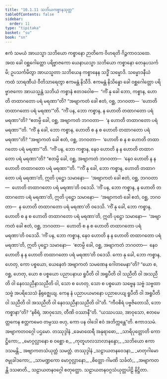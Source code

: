 ```yaml
---
title: "10.1.11 သဘိယကစ္စာနသုတ္တ"
tableOfContents: false
sidebar:
  order: 11
type: "tipitaka"
basket: "su"
book: "sn"
---
```



<DynamicBreadcrumb />

<Division number="420" book="sn" e="ch" v="18" p="341">

<Paragraph number="1826" book="sn">
ဧကံ သမယံ အာယသ္မာ သဘိယော ကစ္စာနော ဉာတိကေ ဝိဟရတိ ဂိဉ္ဇကာဝသထေ. အထ ခေါ ဝစ္ဆဂေါတ္တော ပရိဗ္ဗာဇကော ယေနာယသ္မာ သဘိယော ကစ္စာနော တေနုပသင်္ကမိ; ဥပသင်္ကမိတွာ အာယသ္မတာ သဘိယေန ကစ္စာနေန သဒ္ဓိံ သမ္မောဒိ. သမ္မောဒနီယံ ကထံ သာရဏီယံ ဝီတိသာရေတွာ ဧကမန္တံ နိသီဒိ. ဧကမန္တံ နိသိန္နော ခေါ ဝစ္ဆဂေါတ္တော ပရိဗ္ဗာဇကော အာယသ္မန္တံ သဘိယံ ကစ္စာနံ ဧတဒဝေါစ—  “ကိံ နု ခေါ ဘော, ကစ္စာန, ဟောတိ တထာဂတော ပရံ မရဏာ”တိ? “အဗျာကတံ ခေါ ဧတံ, ဝစ္ဆ, ဘဂဝတာ—  ‘ဟောတိ တထာဂတော ပရံ မရဏာ’”တိ. “ကိံ ပန, ဘော ကစ္စာန, န ဟောတိ တထာဂတော ပရံ မရဏာ”တိ? “ဧတမ္ပိ ခေါ, ဝစ္ဆ, အဗျာကတံ ဘဂဝတာ—  ‘န ဟောတိ တထာဂတော ပရံ မရဏာ’”တိ.
</Paragraph>

<Paragraph number="1827" book="sn">
“ကိံ နု ခေါ, ဘော ကစ္စာန, ဟောတိ စ န စ ဟောတိ တထာဂတော ပရံ မရဏာ”တိ? “အဗျာကတံ ခေါ ဧတံ, ဝစ္ဆ, ဘဂဝတာ—  ‘ဟောတိ စ န စ ဟောတိ တထာဂတော ပရံ မရဏာ’”တိ. “ကိံ ပန, ဘော ကစ္စာန, နေဝ ဟောတိ န န ဟောတိ တထာဂတော ပရံ မရဏာ”တိ? “ဧတမ္ပိ ခေါ, ဝစ္ဆ, အဗျာကတံ ဘဂဝတာ—  ‘နေဝ ဟောတိ န န ဟောတိ တထာဂတော ပရံ မရဏာ’”တိ.
</Paragraph>

<Paragraph number="1828" book="sn">
“‘ကိံ နု ခေါ, ဘော ကစ္စာန, ဟောတိ တထာဂတော ပရံ မရဏာ’တိ, ဣတိ ပုဋ္ဌော သမာနော—  ‘အဗျာကတံ ခေါ ဧတံ, ဝစ္ဆ, ဘဂဝတာ—  ဟောတိ တထာဂတော ပရံ မရဏာ’တိ ဝဒေသိ. ‘ကိံ ပန, ဘော ကစ္စာန, န ဟောတိ တထာဂတော ပရံ မရဏာ’တိ, ဣတိ ပုဋ္ဌော သမာနော—  ‘အဗျာကတံ ခေါ ဧတံ, ဝစ္ဆ, ဘဂဝတာ—  န ဟောတိ တထာဂတော ပရံ မရဏာ’တိ ဝဒေသိ. ‘ကိံ နု ခေါ, ဘော ကစ္စာန, ဟောတိ စ န စ ဟောတိ တထာဂတော ပရံ မရဏာ’တိ, ဣတိ ပုဋ္ဌော သမာနော—  ‘အဗျာကတံ ခေါ ဧတံ, ဝစ္ဆ, ဘဂဝတာ—  ဟောတိ စ န စ ဟောတိ တထာဂတော ပရံ မရဏာ’တိ ဝဒေသိ. ‘ကိံ ပန, ဘော ကစ္စာန, နေဝ ဟောတိ န န ဟောတိ တထာဂတော ပရံ မရဏာ’တိ, ဣတိ ပုဋ္ဌော သမာနော—  ‘ဧတမ္ပိ ခေါ, ဝစ္ဆ, အဗျာကတံ ဘဂဝတာ—  နေဝ ဟောတိ န န ဟောတိ တထာဂတော ပရံ မရဏာ’တိ ဝဒေသိ. ကော နု ခေါ, ဘော ကစ္စာန, ဟေတု, ကော ပစ္စယော, ယေနေတံ အဗျာကတံ သမဏေန ဂေါတမေနာ”တိ? “ယော စ, ဝစ္ဆ, ဟေတု, ယော စ ပစ္စယော ပညာပနာယ ရူပီတိ ဝါ အရူပီတိ ဝါ သညီတိ ဝါ အသညီတိ ဝါ နေဝသညီနာသညီတိ ဝါ, သော စ ဟေတု, သော စ ပစ္စယော သဗ္ဗေန သဗ္ဗံ သဗ္ဗထာ သဗ္ဗံ အပရိသေသံ နိရုဇ္ဈေယျ. ကေန နံ ပညာပယမာနော ပညာပေယျ ရူပီတိ ဝါ အရူပီတိ ဝါ သညီတိ ဝါ အသညီတိ ဝါ နေဝသညီနာသညီတိ ဝါ”တိ. “ကီဝစိရံ ပဗ္ဗဇိတောသိ, ဘော ကစ္စာနာ”တိ? “နစိရံ, အာဝုသော, တီဏိ ဝဿာနီ”တိ. “ယဿပဿ, အာဝုသော, ဧတမေတ္တကေန ဧတ္တကမေဝ တမ္ပဿ ဗဟု, ကော ပန ဝါဒေါ ဧဝံ အဘိက္ကန္တေ”တိ.

</Paragraph>
</Division>

<Paragraph number="1829" type="center" book="sn">
ဧကာဒသမံ.



</Paragraph>

<Paragraph number="1830" type="center" book="sn">
အဗျာကတဝဂ္ဂေါ ပဌမော.



</Paragraph>

<Paragraph number="1831" type="center" book="sn">
တဿုဒ္ဒါနံ


</Paragraph>

<Paragraph number="1832" type="verses" book="sn">
_ခေမာထေရီ အနုရာဓော,_  
_သာရိပုတ္တောတိ ကောဋ္ဌိကော;_  
_မောဂ္ဂလ္လာနော စ ဝစ္ဆော စ,_  
_ကုတူဟလသာလာနန္ဒော;_  
_သဘိယော ဧကာဒသမန္တိ._  


</Paragraph>

<Paragraph number="1833" type="center" book="sn">
အဗျာကတသံယုတ္တံ သမတ္တံ.



</Paragraph>

<Paragraph number="1834" type="center" book="sn">
တဿုဒ္ဒါနံ


</Paragraph>

<Paragraph number="1835" type="verses" book="sn">
_သဠာယတနဝေဒနာ,_  
_မာတုဂါမော ဇမ္ဗုခါဒကော;_  
_သာမဏ္ဍကော မောဂ္ဂလ္လာနော,_  
_စိတ္တော ဂါမဏိ သင်္ခတံ;_  
_အဗျာကတန္တိ ဒသဓာတိ._  


</Paragraph>

<Paragraph number="1836" type="center" book="sn">
သဠာယတနဝဂ္ဂေါ စတုတ္ထော.



</Paragraph>

<Paragraph number="1837" type="center" book="sn">
သဠာယတနဝဂ္ဂသံယုတ္တပါဠိ နိဋ္ဌိတာ.
</Paragraph>